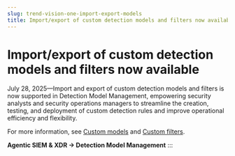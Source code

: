 ```yaml
---
slug: trend-vision-one-import-export-models
title: Import/export of custom detection models and filters now available
---
```

# Import/export of custom detection models and filters now available

July 28, 2025—Import and export of custom detection models and filters is now supported in Detection Model Management, empowering security analysts and security operations managers to streamline the creation, testing, and deployment of custom detection rules and improve operational efficiency and flexibility.

For more information, see [Custom models](custom-models.mdx) and [Custom filters](custom-filters.mdx).

**Agentic SIEM & XDR → Detection Model Management**
:::
